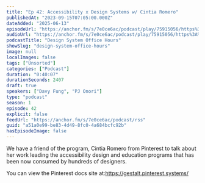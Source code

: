 ```yaml
---
title: "Ep 42: Accessibility x Design Systems w/ Cintia Romero"
publishedAt: "2023-09-15T07:05:00.000Z"
dateAdded: "2025-06-13"
episodeUrl: "https://anchor.fm/s/7e0ce6ac/podcast/play/75915056/https%3A%2F%2Fd3ctxlq1ktw2nl.cloudfront.net%2Fstaging%2F2023-8-14%2Fea2a7d06-7489-db27-6c5e-101092bf7bdb.mp3"
audioUrl: "https://anchor.fm/s/7e0ce6ac/podcast/play/75915056/https%3A%2F%2Fd3ctxlq1ktw2nl.cloudfront.net%2Fstaging%2F2023-8-14%2Fea2a7d06-7489-db27-6c5e-101092bf7bdb.mp3"
podcastTitle: "Design System Office Hours"
showSlug: "design-system-office-hours"
image: null
localImages: false
tags: ["Unsorted"]
categories: ["Podcast"]
duration: "0:40:07"
durationSeconds: 2407
draft: true
speakers: ["Davy Fung", "PJ Onori"]
type: "podcast"
season: 1
episode: 42
explicit: false
feedUrl: "https://anchor.fm/s/7e0ce6ac/podcast/rss"
guid: "a51a0e99-be83-4d49-8fc0-4a684bcfc92b"
hasEpisodeImage: false
---
```

We have a friend of the program, Cintia Romero from Pinterest to talk about her work leading the accessibility design and education programs that has been now consumed by hundreds of designers.

You can view the Pinterest docs site at:https://gestalt.pinterest.systems/

